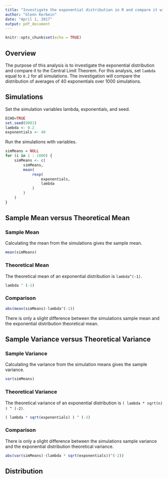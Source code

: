 ```yaml
---
title: "Investigate the exponential distribution in R and compare it with the Central Limit Theorem"
author: "Glenn Kerbein"
date: "April 1, 2017"
output: pdf_document
---
```


```r
knitr::opts_chunk$set(echo = TRUE)
```

## Overview
The purpose of this analysis is to investigate the exponential distribution and compare it to the Central Limit Theorem. For this analysis, set ``lambda`` equal to ``0.2`` for all simulations. The investigation will compare the distribution of averages of 40 exponentials over 1000 simulations.

## Simulations

Set the simulation variables lambda, exponentials, and seed.

```r
ECHO=TRUE
set.seed(9001)
lambda <- 0.2
exponentials <- 40
```

Run the simulations with variables.

```r
simMeans = NULL
for (i in 1 : 1000) {
	simMeans <- c(
		simMeans,
		mean(
			rexp(
				exponentials,
				lambda
			)
		)
	)
}
```

## Sample Mean versus Theoretical Mean

### Sample Mean

Calculating the mean from the simulations gives the sample mean.

```r
mean(simMeans)
```

### Theoretical Mean

The theoretical mean of an exponential distribution is ``lambda^(-1)``.

```r
lambda ^ (-1)
```

### Comparison

```r
abs(mean(simMeans)-lambda^(-1))
```
There is only a slight difference between the simulations sample mean and the exponential distribution theoretical mean.

## Sample Variance versus Theoretical Variance

### Sample Variance

Calculating the variance from the simulation means gives the sample variance.

```r
var(simMeans)
```

### Theoretical Variance

The theoretical variance of an exponential distribution is ``` ( lambda * sqrt(n) ) ^ (-2) ```.

```r
( lambda * sqrt(exponentials) ) ^ (-2)
```

### Comparison

There is only a slight difference between the simulations sample variance and the exponential distribution theoretical variance.

```r
abs(var(simMeans)-(lambda * sqrt(exponentials))^(-2))
```

## Distribution

